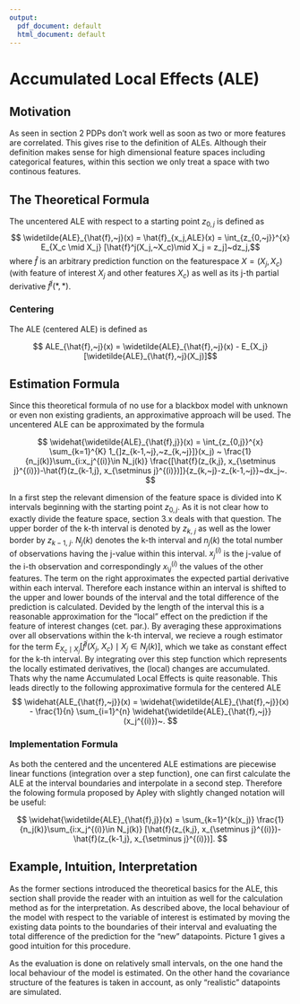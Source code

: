 ```yaml
---
output:
  pdf_document: default
  html_document: default
---
```

# Accumulated Local Effects (ALE) 




## Motivation

As seen in section 2 PDPs don't work well as soon as two or more features are correlated. This gives rise to the definition of ALEs. Although their definition makes sense for high dimensional feature spaces including categorical features, within this section we only treat a space with two continous features. 

## The Theoretical Formula 

The uncentered ALE with respect to a starting point $z_{0, j}$ is defined as
$$  \widetilde{ALE}_{\hat{f},~j}(x) = \hat{f}_{x_j,ALE}(x) = \int_{z_{0,~j}}^{x} E_{X_c \mid X_j} [\hat{f}^j(X_j,~X_c)\mid X_j = z_j]~dz_j,$$
where $\hat{f}$ is an arbitrary prediction function on the featurespace $X = (X_j,X_c)$ (with feature of interest $X_j$ and other features $X_c$) as well as its j-th partial derivative $\hat{f}^j(*,*)$.

### Centering

The ALE (centered ALE) is defined as

$$  ALE_{\hat{f},~j}(x) = \widetilde{ALE}_{\hat{f},~j}(x) - E_{X_j}[\widetilde{ALE}_{\hat{f},~j}(X_j)]$$ 


## Estimation Formula 

Since this theoretical formula of no use for a blackbox model with unknown or even non existing gradients, an approximative approach will be used.
The uncentered ALE can be approximated by the formula 

$$ \widehat{\widetilde{ALE}_{\hat{f},j}}(x) = \int_{z_{0,j}}^{x} \sum_{k=1}^{K}   1_{]z_{k-1,~j},~z_{k,~j}]}(x_j) ~ \frac{1}{n_j(k)}\sum_{i:x_j^{(i)}\in N_j(k)} \frac{[\hat{f}(z_{k,j}, x_{\setminus j}^{(i)})-\hat{f}(z_{k-1,j}, x_{\setminus j}^{(i)})]}{z_{k,~j}-z_{k-1,~j}}~dx_j~.  $$

In a first step the relevant dimension of the feature space is divided into K intervals beginning with the starting point $z_{0, j}$. As it is not clear how to exactly divide the feature space, section 3.x deals with that question. The upper border of the k-th interval is denoted by $z_{k, ~j}$ as well as the lower border by $z_{k-1, ~j}$. $N_j(k)$ denotes the k-th interval and $n_j(k)$ the total number of observations having the j-value within this interval. $x_j^{(i)}$ is the j-value of the i-th observation and correspondingly $x_{\setminus j}^{(i)}$ the values of the other features. The term on the right approximates the expected partial derivative within each interval. 
Therefore each instance within an interval is shifted to the upper and lower bounds of the interval and the total difference of the prediction is calculated. Devided by the length of the interval this is a reasonable approximation for the "local" effect on the prediction if the feature of interest changes (cet. par.).
By averaging these approximations over all observations within the k-th interval, we recieve a rough estimator for the term $E_{X_c \mid X_j} [\hat{f}^j(X_j,~X_c)\mid X_j \in N_j(k)]$, which we take as constant effect for the k-th interval. 
By integrating over this step function which represents the locally estimated derivatives, the (local) changes are accumulated. Thats why the name Accumulated Local Effects is quite reasonable.
This leads directly to the following approximative formula for the centered ALE
$$   \widehat{ALE_{\hat{f},~j}}(x) = \widehat{\widetilde{ALE}_{\hat{f},~j}}(x) - \frac{1}{n} \sum_{i=1}^{n} \widehat{\widetilde{ALE}_{\hat{f},~j}}(x_j^{(i)})~. 
 $$


### Implementation Formula

As both the centered and the uncentered ALE estimations are piecewise linear functions (integration over a step function), one can first calculate the ALE at the interval boundaries and interpolate in a second step. Therefore the folowing formula proposed by Apley with slightly changed notation will be useful:

$$  \widehat{\widetilde{ALE}_{\hat{f},j}}(x) =  \sum_{k=1}^{k(x_j)}   \frac{1}{n_j(k)}\sum_{i:x_j^{(i)}\in N_j(k)} [\hat{f}(z_{k,j}, x_{\setminus j}^{(i)})-\hat{f}(z_{k-1,j}, x_{\setminus j}^{(i)})].  $$

## Example, Intuition, Interpretation

As the former sections introduced the theoretical basics for the ALE, this section shall provide the reader with an intuition as well for the calculation method as for the interpretation. As described above, the local behaviour of the model with respect to the variable of interest is estimated by moving the existing data points to the boundaries of their interval and evaluating the total difference of the prediction for the "new" datapoints. Picture 1 gives a good intuition for this procedure. 


As the evaluation is done on relatively small intervals, on the one hand the local behaviour of the model is estimated. On the other hand the covariance structure of the features is taken in account, as only "realistic" datapoints are simulated.
